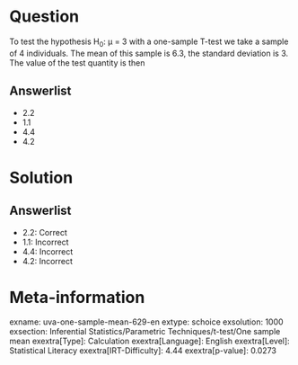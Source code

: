 Question
========

To test the hypothesis H~0~: μ = 3 with a one-sample T-test we take a sample of 4 individuals. The mean of this sample is 6.3, the standard deviation is 3. The value of the test quantity is then

Answerlist
----------

* 2.2
* 1.1
* 4.4
* 4.2

Solution
========

Answerlist
----------

* 2.2: Correct
* 1.1: Incorrect
* 4.4: Incorrect
* 4.2: Incorrect

Meta-information
================
exname: uva-one-sample-mean-629-en
extype: schoice
exsolution: 1000
exsection: Inferential Statistics/Parametric Techniques/t-test/One sample mean
exextra[Type]: Calculation
exextra[Language]: English
exextra[Level]: Statistical Literacy
exextra[IRT-Difficulty]: 4.44
exextra[p-value]: 0.0273
